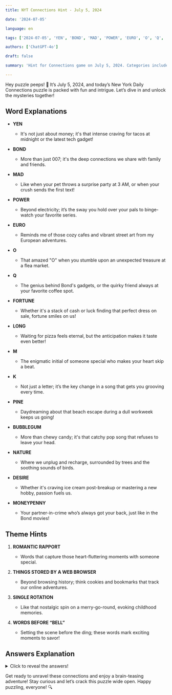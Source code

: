 ```yaml
---
title: NYT Connections Hint - July 5, 2024

date: '2024-07-05'

language: en

tags: ['2024-07-05', 'YEN', 'BOND', 'MAD', 'POWER', 'EURO', 'O', 'Q', 'FORTUNE', 'LONG', 'M', 'K', 'PINE', 'BUBBLEGUM', 'NATURE', 'DESIRE', 'MONEYPENNY']

authors: ['ChatGPT-4o']

draft: false

summary: 'Hint for Connections game on July 5, 2024. Categories include ROMANTIC RAPPORT and more... Click to reveal the connections!'

---
```


Hey puzzle peeps! 🎉 It’s July 5, 2024, and today’s New York Daily Connections puzzle is packed with fun and intrigue. Let’s dive in and unlock the mysteries together!

## Word Explanations

- **YEN**
   - It's not just about money; it's that intense craving for tacos at midnight or the latest tech gadget!
- **BOND**
   - More than just 007; it's the deep connections we share with family and friends.
- **MAD**
   - Like when your pet throws a surprise party at 3 AM, or when your crush sends the first text!
- **POWER**
   - Beyond electricity; it’s the sway you hold over your pals to binge-watch your favorite series.

- **EURO**
   - Reminds me of those cozy cafes and vibrant street art from my European adventures.
- **O**
   - That amazed "O" when you stumble upon an unexpected treasure at a flea market.
- **Q**
   - The genius behind Bond's gadgets, or the quirky friend always at your favorite coffee spot.
- **FORTUNE**
   - Whether it's a stack of cash or luck finding that perfect dress on sale, fortune smiles on us!

- **LONG**
   - Waiting for pizza feels eternal, but the anticipation makes it taste even better!
- **M**
   - The enigmatic initial of someone special who makes your heart skip a beat.
- **K**
   - Not just a letter; it’s the key change in a song that gets you grooving every time.
- **PINE**
   - Daydreaming about that beach escape during a dull workweek keeps us going!

- **BUBBLEGUM**
   - More than chewy candy; it's that catchy pop song that refuses to leave your head.
- **NATURE**
   - Where we unplug and recharge, surrounded by trees and the soothing sounds of birds.
- **DESIRE**
   - Whether it's craving ice cream post-breakup or mastering a new hobby, passion fuels us.
- **MONEYPENNY**
   - Your partner-in-crime who’s always got your back, just like in the Bond movies!

## Theme Hints

1. **ROMANTIC RAPPORT**
   - Words that capture those heart-fluttering moments with someone special.

2. **THINGS STORED BY A WEB BROWSER**
   - Beyond browsing history; think cookies and bookmarks that track our online adventures.

3. **SINGLE ROTATION**
   - Like that nostalgic spin on a merry-go-round, evoking childhood memories.

4. **WORDS BEFORE “BELL”**
   - Setting the scene before the ding; these words mark exciting moments to savor!

## Answers Explanation

<details>
  <summary>Click to reveal the answers!</summary>

- **ROMANTIC RAPPORT**: ATTRACTION, CHEMISTRY, FIREWORKS, SPARKS
  - These words ignite the magic of romantic connections, setting our hearts ablaze!

- **THINGS STORED BY A WEB BROWSER**: CACHE, COOKIES, DATA, HISTORY
  - Not just clicks; they're the digital footprints of our online escapades and guilty pleasures.

- **SINGLE ROTATION**: CYCLE, LAP, TURN, REVOLUTION
  - Life’s cycles remind us that each turn brings fresh opportunities for growth and adventure.

- **WORDS BEFORE “BELL”**: BAR, DINNER, LIBERTY, TINKER
  - These words frame the moments before the bell rings, adding flavor to our experiences!

</details>

Get ready to unravel these connections and enjoy a brain-teasing adventure! Stay curious and let’s crack this puzzle wide open. Happy puzzling, everyone! 🔍